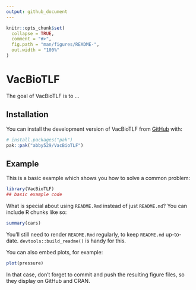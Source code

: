 ```yaml
---
output: github_document
---
```


<!-- README.md is generated from README.Rmd. Please edit that file -->

```r
knitr::opts_chunk$set(
  collapse = TRUE,
  comment = "#>",
  fig.path = "man/figures/README-",
  out.width = "100%"
)
```

# VacBioTLF

<!-- badges: start -->
<!-- badges: end -->

The goal of VacBioTLF is to ...

## Installation

You can install the development version of VacBioTLF from [GitHub](https://github.com/) with:

``` r
# install.packages("pak")
pak::pak("abby529/VacBioTLF")
```

## Example

This is a basic example which shows you how to solve a common problem:

```r
library(VacBioTLF)
## basic example code
```

What is special about using `README.Rmd` instead of just `README.md`? You can include R chunks like so:

```r
summary(cars)
```

You'll still need to render `README.Rmd` regularly, to keep `README.md` up-to-date. `devtools::build_readme()` is handy for this.

You can also embed plots, for example:

```r
plot(pressure)
```

In that case, don't forget to commit and push the resulting figure files, so they display on GitHub and CRAN.
